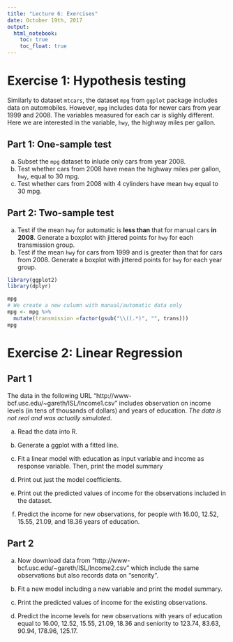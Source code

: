```yaml
---
title: "Lecture 6: Exercises"
date: October 19th, 2017
output: 
  html_notebook:
    toc: true
    toc_float: true
---
```


# Exercise 1: Hypothesis testing

Similarly to dataset `mtcars`, the dataset `mpg` from `ggplot` package 
includes data on automobiles. However, `mpg` includes data for newer
cars from year 1999 and 2008. The variables measured for each car is slighly 
different. Here we are interested in the variable, `hwy`, the highway miles per 
gallon.

## Part 1: One-sample test

a. Subset the `mpg` dataset to inlude only cars from  year 2008.
b. Test whether cars from 2008 have mean the highway miles per gallon, `hwy`, 
equal to 30 mpg.
c. Test whether cars from 2008 with 4 cylinders have mean `hwy` equal to 30 mpg.

## Part 2: Two-sample test

a. Test if the mean `hwy` for automatic is **less than** that for manual cars
**in 2008**. Generate a boxplot with jittered points
for `hwy` for each transmission group.
b. Test if the mean `hwy` for cars from 1999 and is greater than that for
cars from 2008. Generate a boxplot with jittered points
for `hwy` for each year group.

```r
library(ggplot2)
library(dplyr)

mpg
# We create a new culumn with manual/automatic data only
mpg <- mpg %>% 
  mutate(transmission =factor(gsub("\\((.*)", "", trans)))
mpg
```


# Exercise 2: Linear Regression

## Part 1

The data in the following URL "http://www-bcf.usc.edu/~gareth/ISL/Income1.csv"
includes observation on income levels (in tens of thousands of dollars)
and years of education. *The data is not real and was actually simulated*.

a. Read the data into R.

b. Generate a ggplot with a fitted line.

c. Fit a linear model with education as input variable and income as response 
variable. Then, print the model summary

d. Print out just the model coefficients.

d. Print out the predicted values of income for the observations
included in the dataset.

e. Predict the income for new observations, for people with 
16.00, 12.52, 15.55, 21.09, and 18.36 years of education.


## Part 2

a. Now download data from "http://www-bcf.usc.edu/~gareth/ISL/Income2.csv"
which include the same observations but also records data on "senority".

b. Fit a new model including a new variable and print the model summary.

c. Print the predicted values of income for the existing observations.

d. Predict the income levels for new observations with years of education
equal to 16.00, 12.52, 15.55, 21.09, 18.36 and seniority to
123.74, 83.63,  90.94, 178.96, 125.17.

